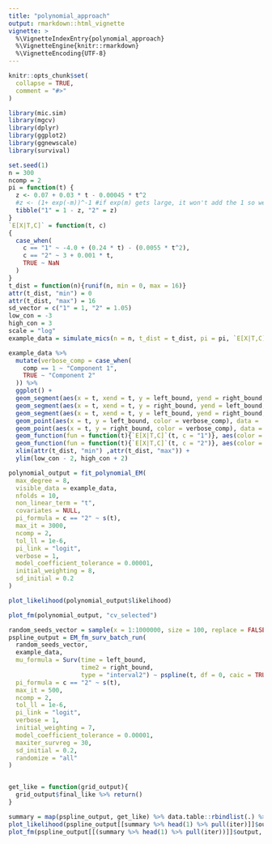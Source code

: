 ```yaml
---
title: "polynomial_approach"
output: rmarkdown::html_vignette
vignette: >
  %\VignetteIndexEntry{polynomial_approach}
  %\VignetteEngine{knitr::rmarkdown}
  %\VignetteEncoding{UTF-8}
---
```


```r
knitr::opts_chunk$set(
  collapse = TRUE,
  comment = "#>"
)
```

```r
library(mic.sim)
library(mgcv)
library(dplyr)
library(ggplot2)
library(ggnewscale)
library(survival)
```

```r
set.seed(1)
n = 300
ncomp = 2
pi = function(t) {
  z <- 0.07 + 0.03 * t - 0.00045 * t^2
  #z <- (1+ exp(-m))^-1 #if exp(m) gets large, it won't add the 1 so we write like this
  tibble("1" = 1 - z, "2" = z)
}
`E[X|T,C]` = function(t, c)
{
  case_when(
    c == "1" ~ -4.0 + (0.24 * t) - (0.0055 * t^2),
    c == "2" ~ 3 + 0.001 * t,
    TRUE ~ NaN
  )
}
t_dist = function(n){runif(n, min = 0, max = 16)}
attr(t_dist, "min") = 0
attr(t_dist, "max") = 16
sd_vector = c("1" = 1, "2" = 1.05)
low_con = -3
high_con = 3
scale = "log"
example_data = simulate_mics(n = n, t_dist = t_dist, pi = pi, `E[X|T,C]` = `E[X|T,C]`, sd_vector = sd_vector, covariate_list = NULL, covariate_effect_vector = c(0), low_con = low_con, high_con = high_con, scale = "log") %>% suppressMessages()

example_data %>% 
  mutate(verbose_comp = case_when(
    comp == 1 ~ "Component 1",
    TRUE ~ "Component 2"
  )) %>% 
  ggplot() +
  geom_segment(aes(x = t, xend = t, y = left_bound, yend = right_bound, color = verbose_comp), data = (. %>% filter(left_bound != -Inf & right_bound != Inf)), alpha = 0.3) +
  geom_segment(aes(x = t, xend = t, y = right_bound, yend = left_bound, color = verbose_comp), data = (. %>% filter(left_bound == -Inf) %>% mutate(left_bound = low_con - 2)), arrow = arrow(length = unit(0.03, "npc")), alpha = 0.3) +
  geom_segment(aes(x = t, xend = t, y = left_bound, yend = right_bound, color = verbose_comp), data = (. %>% filter(right_bound == Inf) %>% mutate(right_bound = high_con + 2)), arrow = arrow(length = unit(0.03, "npc")), alpha = 0.3) +
  geom_point(aes(x = t, y = left_bound, color = verbose_comp), data = . %>% filter(left_bound != -Inf), alpha = 0.3) +
  geom_point(aes(x = t, y = right_bound, color = verbose_comp), data = . %>% filter(right_bound != Inf), alpha = 0.3) +
  geom_function(fun = function(t){`E[X|T,C]`(t, c = "1")}, aes(color = "Component 1 Mean")) +
  geom_function(fun = function(t){`E[X|T,C]`(t, c = "2")}, aes(color = "Component 2 Mean")) +
  xlim(attr(t_dist, "min") ,attr(t_dist, "max")) +
  ylim(low_con - 2, high_con + 2)
```

```r
polynomial_output = fit_polynomial_EM(
  max_degree = 8,
  visible_data = example_data,
  nfolds = 10,
  non_linear_term = "t",
  covariates = NULL,
  pi_formula = c == "2" ~ s(t),
  max_it = 3000,
  ncomp = 2,
  tol_ll = 1e-6,
  pi_link = "logit",
  verbose = 1,
  model_coefficient_tolerance = 0.00001,
  initial_weighting = 8,
  sd_initial = 0.2
)

plot_likelihood(polynomial_output$likelihood)

plot_fm(polynomial_output, "cv_selected")
```

```r
random_seeds_vector = sample(x = 1:1000000, size = 100, replace = FALSE)
pspline_output = EM_fm_surv_batch_run(
  random_seeds_vector,
  example_data,
  mu_formula = Surv(time = left_bound,
                    time2 = right_bound,
                    type = "interval2") ~ pspline(t, df = 0, caic = TRUE),
  pi_formula = c == "2" ~ s(t),
  max_it = 500,
  ncomp = 2,
  tol_ll = 1e-6,
  pi_link = "logit",
  verbose = 1,
  initial_weighting = 7,
  model_coefficient_tolerance = 0.00001,
  maxiter_survreg = 30,
  sd_initial = 0.2,
  randomize = "all"
)


get_like = function(grid_output){
  grid_output$final_like %>% return()
}

summary = map(pspline_output, get_like) %>% data.table::rbindlist(.) %>% tibble %>% arrange(desc(likelihood))
plot_likelihood(pspline_output[[summary %>% head(1) %>% pull(iter)]]$output$likelihood)
plot_fm(pspline_output[[(summary %>% head(1) %>% pull(iter))]]$output, "top iter")
```

